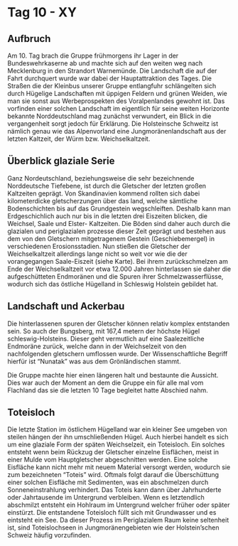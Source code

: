 # Tag 10 - XY

## Aufbruch

Am 10. Tag brach die Gruppe frühmorgens ihr Lager in der Bundeswehrkaserne ab und machte sich auf den weiten weg nach Mecklenburg in den Strandort Warnemünde. Die Landschaft die auf der Fahrt durchquert wurde war dabei der Hauptattraktion des Tages.
Die Straßen die der Kleinbus unserer Gruppe entlangfuhr schlängelten sich durch Hügelige Landschaften mit üppigen Feldern und grünen Weiden, wie man sie sonst aus Werbeprospekten des Voralpenlandes gewohnt ist. Das vorfinden einer solchen Landschaft im eigentlich für seine weiten Horizonte bekannte Norddeutschland mag zunächst verwundert, ein Blick in die vergangenheit sorgt jedoch für Erklärung. Die Holsteinsche Schweitz ist nämlich genau wie das Alpenvorland eine Jungmoränenlandschaft aus der letzten Kaltzeit, der Würm bzw. Weichselkaltzeit. 

## Überblick glaziale Serie

Ganz Nordeutschland, beziehungsweise die sehr bezeichnende Norddeutsche Tiefebene, ist durch die Gletscher der letzten großen Kaltzeiten geprägt. Von Skandinavien kommend rollten sich dabei kilometerdicke gletscherzungen über das land, welche sämtliche Bodenschichten bis auf das Grundgestein wegschleiften. Deshalb kann man Erdgeschichlich auch nur bis in die letzten drei Eiszeiten blicken, die Weichsel, Saale und Elster- Kaltzeiten. Die Böden sind  daher auch durch die glazialen und periglazialen prozesse dieser Zeit geprägt und bestehen aus dem von den Gletschern mitgetragenem Gestein (Geschiebemergel) in verschiedenen Erosionsstadien. Nun stießen die Gletscher der Weichselkaltzeit allerdings lange nicht so weit vor wie die der vorangegangen Saale-Eiszeit (siehe Karte). Bei ihrem zurückschmelzen am Ende der Weichselkaltzeit vor etwa 12.000 Jahren hinterlassen sie daher die aufgeschütteten Endmoränen und die Spuren ihrer Schmelzwasserflüsse, wodurch sich das östliche Hügelland in Schleswig Holstein gebildet hat.

## Landschaft und Ackerbau

Die hinterlassenen spuren der Gletscher können relativ komplex entstanden sein. So auch der Bungsberg, mit 167,4 metern der höchste Hügel schleswig-Holsteins. Dieser geht vermutlich auf eine Saalezeitliche Endmoräne zurück, welche dann in der Weichselzeit von den nachfolgenden gletschern umflossen wurde. Der Wissenschaftliche Begriff hierfür ist "Nunatak" was aus dem Grönländischen stammt.

Die Gruppe machte hier einen längeren halt und bestaunte die Aussicht. Dies war auch der Moment an dem die Gruppe ein für alle mal vom Flachland das sie die letzten 10 Tage begleitet hatte Abschied nahm.

## Toteisloch

Die letzte Station im östlichem Hügelland war ein kleiner See umgeben von steilen hängen der ihn umschließenden Hügel. Auch hierbei handelt es sich um eine glaziale Form der späten Weichselzeit, ein Toteisloch. Ein solches entsteht wenn beim Rückzug der Gletscher einzelne Eisflächen, meist in einer Mulde vom Hauptgletscher abgeschnitten werden. Eine solche Eisfläche kann nicht mehr mit neuem Material versorgt werden, wodurch sie zum bezeichneten "Toteis" wird. Oftmals folgt darauf die Überschüttung einer solchen Eisfläche mit Sedimenten, was ein abschmelzen durch Sonneneinstrahlung verhindert. Das Toteis kann dann über Jahrhunderte oder Jahrtausende im Untergrund verbleiben. Wenn es letztendlich abschmilzt entsteht ein Hohlraum im Untergrund welcher früher oder später einstürzt. Die entstandene Toteisloch füllt sich mit Grundwasser und es eintsteht ein See. Da dieser Prozess im Periglazialem Raum keine seltenheit ist, sind Toteislochseen in Jungmoränengebieten wie der Holstein'schen Schweiz häufig vorzufinden.